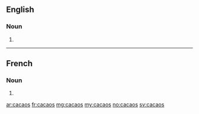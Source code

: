 ==English==

===Noun===
{{head|en|plural}}

# {{plural of|cacao|lang=en|nocat=1}}

----

==French==

===Noun===
{{head|fr|plural}}

# {{plural of|cacao|lang=fr|nocat=1}}

[[ar:cacaos]]
[[fr:cacaos]]
[[mg:cacaos]]
[[my:cacaos]]
[[no:cacaos]]
[[sv:cacaos]]